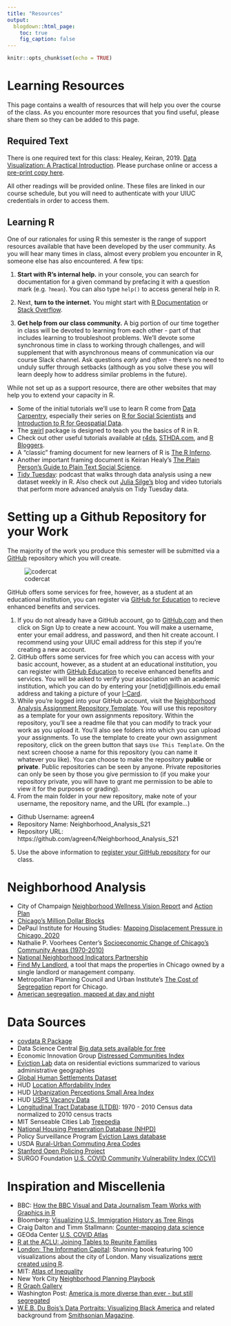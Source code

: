 ```yaml
---
title: "Resources"
output:
  blogdown::html_page:
    toc: true
    fig_caption: false
---
```


```r
knitr::opts_chunk$set(echo = TRUE)
```

# Learning Resources

This page contains a wealth of resources that will help you over the course of the class. As you encounter more resources that you find useful, please share them so they can be added to this page.

## Required Text

There is one required text for this class: Healey, Keiran, 2019. [Data Visualization: A Practical Introduction](https://press.princeton.edu/books/ebook/9780691185064/data-visualization).
Please purchase online or access a [pre-print copy here](https://socviz.co/index.html).

All other readings will be provided online. These files are linked in our course schedule, but you will need to authenticate with your UIUC credentials in order to access them.

## Learning R

One of our rationales for using R this semester is the range of support resources available that have been developed by the user community. As you will hear many times in class, almost every problem you encounter in R, someone else has also encountered. A few tips:

1. **Start with R's internal help.** in your console, you can search for documentation for a given command by prefacing it with a question mark (e.g. `?mean`). You can also type `help()` to access general help in R.

2. Next, **turn to the internet.** You might start with [R Documentation](https://www.rdocumentation.org) or [Stack Overflow](https://stackoverflow.com).

3. **Get help from our class community.** A big portion of our time together in class will be devoted to learning from each other - part of that includes learning to troubleshoot problems. We'll devote some synchronous time in class to working through challenges, and will supplement that with asynchronous means of communication via our course Slack channel. Ask questions *early* and *often* - there's no need to unduly suffer through setbacks (although as you solve these you will learn deeply how to address similar problems in the future).

While not set up as a support resource, there are other websites that may help you to extend your capacity in R. 

- Some of the initial tutorials we'll use to learn R come from [Data Carpentry](https://datacarpentry.org), especially their series on [R for Social Scientists](https://datacarpentry.org/r-socialsci/) and [Introduction to R for Geospatial Data](https://datacarpentry.org/r-intro-geospatial/). 
- The [swirl](https://swirlstats.com) package is designed to teach you the basics of R in R.
- Check out other useful tutorials available at [r4ds](https://r4ds.had.co.nz), [STHDA.com](http://www.sthda.com/english/), and [R Bloggers](https://www.r-bloggers.com). 
- A "classic" framing document for new learners of R is [The R Inferno](https://www.burns-stat.com/pages/Tutor/R_inferno.pdf). 
- Another important framing document is Keiran Healy's [The Plain Person's Guide to Plain Text Social Science](https://plain-text.co).
- [Tidy Tuesday](https://www.tidytuesday.com): podcast that walks through data analysis using a new dataset weekly in R. Also check out [Julia Silge's](https://juliasilge.com) blog and video tutorials that perform more advanced analysis on Tidy Tuesday data.

# Setting up a Github Repository for your Work
The majority of the work you produce this semester will be submitted via a [GitHub](https://github.com) repository which you will create. 

![codercat](https://octodex.github.com/images/codercat.jpg)

GitHub offers some services for free, however, as a student at an educational institution, you can register via [GitHub for Education](https://education.github.com) to recieve enhanced benefits and services. 

1. If you do not already have a GitHub account, go to [GitHub.com](https://github.com) and then click on Sign Up to create a new account. You will make a username, enter your email address, and password, and then hit create account. I recommend using your UIUC email address for this step if you're creating a new account.
2. GitHub offers some services for free which you can access with your basic account, however, as a student at an educational institution, you can register with [GitHub Education](https://education.github.com) to receive enhanced benefits and services. You will be asked to verify your association with an academic institution, which you can do by entering your [netid]@illinois.edu email address and taking a picture of your [I-Card](https://www.icardnet.uillinois.edu/public/).
3. While you're logged into your GitHub account, visit the [Neighborhood Analysis Assignment Repository Template](https://github.com/agreen4/Neighborhood_Analysis_S21_Assignments). You will use this repository as a template for your own assignments repository. Within the repository, you'll see a readme file that you can modify to track your work as you upload it. You'll also see folders into which you can upload your assignments. To use the template to create your own assignment repository, click on the green button that says `Use This Template`. On the next screen choose a name for this repository (you can name it whatever you like). You can choose to make the repository **public** or **private**. Public repositories can be seen by anyone. Private repositories can only be seen by those you give permission to (if you make your repository private, you will have to grant me permission to be able to view it for the purposes or grading).
4. From the main folder in your new repository, make note of your username, the repository name, and the URL (for example...)
  - Github Username: agreen4
  - Repository Name: Neighborhood_Analysis_S21
  - Repository URL: https://github.com/agreen4/Neighborhood_Analysis_S21
5. Use the above information to [register your GitHub repository](https://forms.illinois.edu/sec/421969060) for our class.

# Neighborhood Analysis

- City of Champaign [Neighborhood Wellness Vision Report](https://cityofchampaign.sharepoint.com/City%20Documents%20Internal/WordPress%20Media%20Files/Planning%20and%20Development%20Department/Long%20Range%20Planning/2006-2010%20NW%20Vision%20Report_final.pdf?originalPath=aHR0cHM6Ly9jaXR5b2ZjaGFtcGFpZ24uc2hhcmVwb2ludC5jb20vOmI6L2cvRVFVdzd6ZGVQMlpJcGtSVFAxTnFuTDRCSnZHOXQ4VzNUX2VJeVV6UFNsNUh0QT9ydGltZT1PNnYtZGxDNjJFZw) and [Action Plan](https://cityofchampaign.sharepoint.com/City%20Documents%20Internal/WordPress%20Media%20Files/Neighborhood%20Services%20Department/Neighborhood%20Wellness%202008-10-Action-Plan-Final.pdf?originalPath=aHR0cHM6Ly9jaXR5b2ZjaGFtcGFpZ24uc2hhcmVwb2ludC5jb20vOmI6L2cvRVJCMGtaUEo2dWRCcUJJaDg5aVFQYW9Cd091bTFFU1V5ZzcwVFMzZFVxV2dyUT9ydGltZT1QZkF2a0ZDNjJFZw)
- [Chicago's Million Dollar Blocks](https://chicagosmilliondollarblocks.com)
- DePaul Institute for Housing Studies: [Mapping Displacement Pressure in Chicago, 2020](https://www.housingstudies.org/releases/mapping-displacement-pressure-chic-2020/)
- Nathalie P. Voorhees Center's [Socioeconomic Change of Chicago's Community Areas (1970-2010)](https://voorheescenter.uic.edu/what-we-do/areas-of-research/gentrification-index/)
- [National Neighborhood Indicators Partnership](https://www.neighborhoodindicators.org)
- [Find My Landlord](https://findmylandlord.chicagodsa.org), a tool that maps the properties in Chicago owned by a single landlord or management company.
- Metropolitan Planning Council and Urban Institute's [The Cost of Segregation](https://www.urban.org/sites/default/files/publication/98453/the_cost_of_segregation_7.pdf) report for Chicago.
- [American segregation, mapped at day and night](https://www.vox.com/policy-and-politics/2019/2/18/18217346/work-home-segregation-map)

# Data Sources

- [covdata R Package](https://kjhealy.github.io/covdata/)
- Data Science Central [Big data sets available for free](https://www.datasciencecentral.com/profiles/blogs/big-data-sets-available-for-free)
- Economic Innovation Group [Distressed Communities Index](https://eig.org/dci)
- [Eviction Lab](https://evictionlab.org/get-the-data/) data on residential evictions summarized to various administrative geographies
- [Global Human Settlements Dataset](http://www.statsmapsnpix.com/2016/10/the-global-human-settlement-layer.html?m=1)
- HUD [Location Affordability Index](https://www.hudexchange.info/programs/location-affordability-index/)
- HUD [Urbanization Perceptions Small Area Index](https://www.huduser.gov/portal/AHS-neighborhood-description-study-2017.html#small-area-tab)
- HUD [USPS Vacancy Data](https://www.huduser.gov/portal/datasets/usps.html)
- [Longitudinal Tract Database (LTDB)](https://s4.ad.brown.edu/projects/diversity/researcher/bridging.htm): 1970 - 2010 Census data normalized to 2010 census tracts
- MIT Senseable Cities Lab [Treepedia](http://senseable.mit.edu/treepedia/)
- [National Housing Preservation Database (NHPD)](https://preservationdatabase.org/about-the-database/)
- Policy Surveillance Program [Eviction Laws database](https://lawatlas.org/datasets/eviction-laws-1530797420)
- USDA [Rural-Urban Commuting Area Codes](https://www.ers.usda.gov/data-products/rural-urban-commuting-area-codes.aspx)
- [Stanford Open Policing Project](https://openpolicing.stanford.edu)
- SURGO Foundation [U.S. COVID Community Vulnerability Index (CCVI)](https://precisionforcovid.org/ccvi)

# Inspiration and Miscellenia
- BBC: [How the BBC Visual and Data Journalism Team Works with Graphics in R](https://medium.com/bbc-visual-and-data-journalism/how-the-bbc-visual-and-data-journalism-team-works-with-graphics-in-r-ed0b35693535)
- Bloomberg: [Visualizing U.S. Immigration History as Tree Rings](https://www.bloomberg.com/news/articles/2018-12-17/visualizing-u-s-immigration-history-as-tree-rings)
- Craig Dalton and Timm Stallmann: [Counter-mapping data science](https://onlinelibrary.wiley.com/doi/full/10.1111/cag.12398)
- GEOda Center [U.S. COVID Atlas](https://geodacenter.github.io/covid/)
- [R at the ACLU: Joining Tables to Reunite Families](https://rstudio.com/resources/rstudioconf-2019/r-at-the-aclu-joining-tables-to-to-reunite-families/)
- [London: The Information Capital](http://www.oliveruberti.com/the-information-capital): Stunning book featuring 100 visualizations about the city of London. Many visualizations [were created using R](https://www.r-bloggers.com/2014/11/improving-r-data-visualisations-through-design/).
- MIT: [Atlas of Inequality](https://inequality.media.mit.edu/#)
- New York City [Neighborhood Planning Playbook](https://www1.nyc.gov/assets/hpd/downloads/pdfs/services/neighborhood-planning-playbook.pdf)
- [R Graph Gallery](https://www.r-graph-gallery.com/index.html)
- Washington Post: [America is more diverse than ever - but still segregated](https://www.washingtonpost.com/graphics/2018/national/segregation-us-cities/?noredirect=on&utm_term=.5d7398b764d0)
- [W.E.B. Du Bois's Data Portraits: Visualizing Black America](https://papress.com/products/w-e-b-du-boiss-data-portraits-visualizing-black-america) and related background from [Smithsonian Magazine](https://www.smithsonianmag.com/history/first-time-together-and-color-book-displays-web-du-bois-visionary-infographics-180970826/).